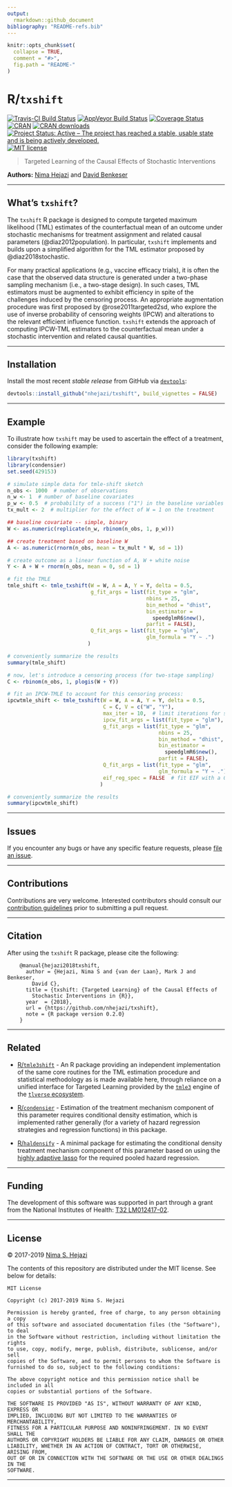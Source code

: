 ```yaml
---
output:
  rmarkdown::github_document
bibliography: "README-refs.bib"
---
```


<!-- README.md is generated from README.Rmd. Please edit that file -->

```r
knitr::opts_chunk$set(
  collapse = TRUE,
  comment = "#>",
  fig.path = "README-"
)
```


# R/`txshift`

[![Travis-CI Build Status](https://travis-ci.org/nhejazi/txshift.svg?branch=master)](https://travis-ci.org/nhejazi/txshift)
[![AppVeyor Build  Status](https://ci.appveyor.com/api/projects/status/github/nhejazi/txshift?branch=master&svg=true)](https://ci.appveyor.com/project/nhejazi/txshift)
[![Coverage Status](https://img.shields.io/codecov/c/github/nhejazi/txshift/master.svg)](https://codecov.io/github/nhejazi/txshift?branch=master)
[![CRAN](http://www.r-pkg.org/badges/version/txshift)](http://www.r-pkg.org/pkg/txshift)
[![CRAN downloads](https://cranlogs.r-pkg.org/badges/txshift)](https://CRAN.R-project.org/package=txshift)
[![Project Status: Active – The project has reached a stable, usable state and is being actively developed.](http://www.repostatus.org/badges/latest/active.svg)](http://www.repostatus.org/#active)
[![MIT license](http://img.shields.io/badge/license-MIT-brightgreen.svg)](http://opensource.org/licenses/MIT)

> Targeted Learning of the Causal Effects of Stochastic Interventions

__Authors:__ [Nima Hejazi](https://nimahejazi.org) and [David
Benkeser](https://www.benkeserstatistics.com/)

---

## What's `txshift`?

The `txshift` R package is designed to compute targeted maximum likelihood (TML)
estimates of the counterfactual mean of an outcome under stochastic mechanisms
for treatment assignment and related causal parameters (@diaz2012population). In
particular, `txshift ` implements and builds upon a simplified algorithm for the
TML estimator proposed by @diaz2018stochastic.

For many practical applications (e.g., vaccine efficacy trials), it is often the
case that the observed data structure is generated under a two-phase sampling
mechanism (i.e., a two-stage design). In such cases, TML estimators must be
augmented to exhibit efficiency in spite of the challenges induced by the
censoring process. An appropriate augmentation procedure was first proposed by
@rose2011targeted2sd, who explore the use of inverse probability of censoring
weights (IPCW) and alterations to the relevant efficient influence function.
`txshift` extends the approach of computing IPCW-TML estimators to the
counterfactual mean under a stochastic intervention and related causal
quantities.

---

## Installation

Install the most recent _stable release_ from GitHub via
[`devtools`](https://www.rstudio.com/products/rpackages/devtools/):

```r
devtools::install_github("nhejazi/txshift", build_vignettes = FALSE)
```

---

## Example

To illustrate how `txshift` may be used to ascertain the effect of a treatment,
consider the following example:

```r
library(txshift)
library(condensier)
set.seed(429153)

# simulate simple data for tmle-shift sketch
n_obs <- 1000  # number of observations
n_w <- 1  # number of baseline covariates
p_w <- 0.5  # probability of a success ("1") in the baseline variables
tx_mult <- 2  # multiplier for the effect of W = 1 on the treatment

## baseline covariate -- simple, binary
W <- as.numeric(replicate(n_w, rbinom(n_obs, 1, p_w)))

## create treatment based on baseline W
A <- as.numeric(rnorm(n_obs, mean = tx_mult * W, sd = 1))

# create outcome as a linear function of A, W + white noise
Y <- A + W + rnorm(n_obs, mean = 0, sd = 1)

# fit the TMLE
tmle_shift <- tmle_txshift(W = W, A = A, Y = Y, delta = 0.5,
                           g_fit_args = list(fit_type = "glm",
                                             nbins = 25,
                                             bin_method = "dhist",
                                             bin_estimator =
                                               speedglmR6$new(),
                                             parfit = FALSE),
                           Q_fit_args = list(fit_type = "glm",
                                             glm_formula = "Y ~ .")
                          )

# conveniently summarize the results
summary(tmle_shift)

# now, let's introduce a censoring process (for two-stage sampling)
C <- rbinom(n_obs, 1, plogis(W + Y))

# fit an IPCW-TMLE to account for this censoring process:
ipcwtmle_shift <- tmle_txshift(W = W, A = A, Y = Y, delta = 0.5,
                               C = C, V = c("W", "Y"),
                               max_iter = 10,  # limit iterations for speed
                               ipcw_fit_args = list(fit_type = "glm"),
                               g_fit_args = list(fit_type = "glm",
                                                 nbins = 25,
                                                 bin_method = "dhist",
                                                 bin_estimator =
                                                   speedglmR6$new(),
                                                 parfit = FALSE),
                               Q_fit_args = list(fit_type = "glm",
                                                 glm_formula = "Y ~ ."),
                               eif_reg_spec = FALSE  # fit EIF with a GLM
                              )

# conveniently summarize the results
summary(ipcwtmle_shift)
```

---

## Issues

If you encounter any bugs or have any specific feature requests, please [file an
issue](https://github.com/nhejazi/txshift/issues).

---

## Contributions

Contributions are very welcome. Interested contributors should consult our
[contribution
guidelines](https://github.com/nhejazi/txshift/blob/master/CONTRIBUTING.md)
prior to submitting a pull request.

---

## Citation

After using the `txshift` R package, please cite the following:

        @manual{hejazi2018txshift,
          author = {Hejazi, Nima S and {van der Laan}, Mark J and Benkeser,
            David C},
          title = {txshift: {Targeted Learning} of the Causal Effects of
            Stochastic Interventions in {R}},
          year  = {2018},
          url = {https://github.com/nhejazi/txshift},
          note = {R package version 0.2.0}
        }

---

## Related

* [R/`tmle3shift`](https://github.com/tlverse/tmle3shift) - An R package
  providing an independent implementation of the same core routines for the TML
  estimation procedure and statistical methodology as is made available here,
  through reliance on a unified interface for Targeted Learning provided by the
  [`tmle3`](https://github.com/tlverse/tmle3) engine of the [`tlverse`
  ecosystem](https://github.com/tlverse).

* [R/`condensier`](https://github.com/osofr/condensier) - Estimation of the
  treatment mechanism component of this parameter requires conditional density
  estimation, which is implemented rather generally (for a variety of hazard
  regression strategies and regression functions) in this package.

* [R/`haldensify`](https://github.com/nhejazi/haldensify) - A minimal package
  for estimating the conditional density treatment mechanism component of this
  parameter based on using the [highly adaptive
  lasso](https://github.com/tlverse/hal9001) for the required pooled hazard
  regression.

---

## Funding

The development of this software was supported in part through a grant from the
National Institutes of Health: [T32
LM012417-02](https://projectreporter.nih.gov/project_info_description.cfm?aid=9248418&icde=37849831&ddparam=&ddvalue=&ddsub=&cr=1&csb=default&cs=ASC&pball=).

---

## License

&copy; 2017-2019 [Nima S. Hejazi](https://nimahejazi.org)

The contents of this repository are distributed under the MIT license. See below
for details:
```
MIT License

Copyright (c) 2017-2019 Nima S. Hejazi

Permission is hereby granted, free of charge, to any person obtaining a copy
of this software and associated documentation files (the "Software"), to deal
in the Software without restriction, including without limitation the rights
to use, copy, modify, merge, publish, distribute, sublicense, and/or sell
copies of the Software, and to permit persons to whom the Software is
furnished to do so, subject to the following conditions:

The above copyright notice and this permission notice shall be included in all
copies or substantial portions of the Software.

THE SOFTWARE IS PROVIDED "AS IS", WITHOUT WARRANTY OF ANY KIND, EXPRESS OR
IMPLIED, INCLUDING BUT NOT LIMITED TO THE WARRANTIES OF MERCHANTABILITY,
FITNESS FOR A PARTICULAR PURPOSE AND NONINFRINGEMENT. IN NO EVENT SHALL THE
AUTHORS OR COPYRIGHT HOLDERS BE LIABLE FOR ANY CLAIM, DAMAGES OR OTHER
LIABILITY, WHETHER IN AN ACTION OF CONTRACT, TORT OR OTHERWISE, ARISING FROM,
OUT OF OR IN CONNECTION WITH THE SOFTWARE OR THE USE OR OTHER DEALINGS IN THE
SOFTWARE.
```

---

